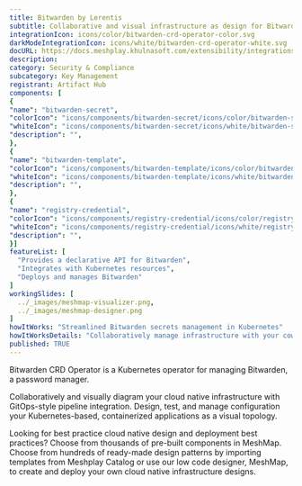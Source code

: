 ```yaml
---
title: Bitwarden by Lerentis
subtitle: Collaborative and visual infrastructure as design for Bitwarden by Lerentis
integrationIcon: icons/color/bitwarden-crd-operator-color.svg
darkModeIntegrationIcon: icons/white/bitwarden-crd-operator-white.svg
docURL: https://docs.meshplay.khulnasoft.com/extensibility/integrations/bitwarden-crd-operator
description: 
category: Security & Compliance
subcategory: Key Management
registrant: Artifact Hub
components: [
{
"name": "bitwarden-secret",
"colorIcon": "icons/components/bitwarden-secret/icons/color/bitwarden-secret-color.svg",
"whiteIcon": "icons/components/bitwarden-secret/icons/white/bitwarden-secret-white.svg",
"description": "",
},
{
"name": "bitwarden-template",
"colorIcon": "icons/components/bitwarden-template/icons/color/bitwarden-template-color.svg",
"whiteIcon": "icons/components/bitwarden-template/icons/white/bitwarden-template-white.svg",
"description": "",
},
{
"name": "registry-credential",
"colorIcon": "icons/components/registry-credential/icons/color/registry-credential-color.svg",
"whiteIcon": "icons/components/registry-credential/icons/white/registry-credential-white.svg",
"description": "",
}]
featureList: [
  "Provides a declarative API for Bitwarden",
  "Integrates with Kubernetes resources",
  "Deploys and manages Bitwarden"
]
workingSlides: [
  ../_images/meshmap-visualizer.png,
  ../_images/meshmap-designer.png
]
howItWorks: "Streamlined Bitwarden secrets management in Kubernetes"
howItWorksDetails: "Collaboratively manage infrastructure with your coworkers synchronously sharing the same designs."
published: TRUE
---
```

<p>
Bitwarden CRD Operator is a Kubernetes operator for managing Bitwarden, a password manager.
</p>
<p>
    Collaboratively and visually diagram your cloud native infrastructure with GitOps-style pipeline integration. Design, test, and manage configuration your Kubernetes-based, containerized applications as a visual topology.
</p>
<p>
    Looking for best practice cloud native design and deployment best practices? Choose from thousands of pre-built components in MeshMap. Choose from hundreds of ready-made design patterns by importing templates from Meshplay Catalog or use our low code designer, MeshMap, to create and deploy your own cloud native infrastructure designs.
</p>
